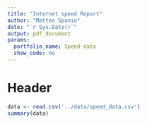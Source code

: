 ```yaml
---
title: "Internet speed Report"
author: "Matteo Spanio"
date: "`r Sys.Date()`"
output: pdf_document
params:
  portfolio_name: Speed data
  show_code: no
---
```


# Header

```r
data <- read.csv('../data/speed_data.csv')
summary(data)
```

